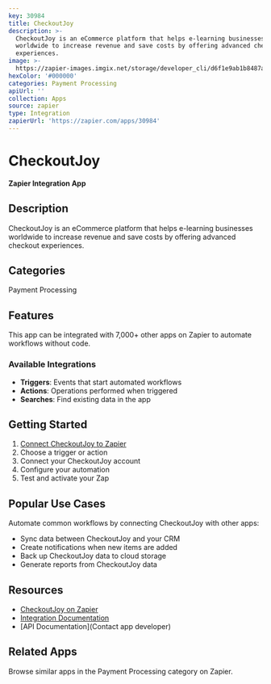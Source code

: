 ```yaml
---
key: 30984
title: CheckoutJoy
description: >-
  CheckoutJoy is an eCommerce platform that helps e-learning businesses
  worldwide to increase revenue and save costs by offering advanced checkout
  experiences.
image: >-
  https://zapier-images.imgix.net/storage/developer_cli/d6f1e9ab1b8487ab39c87ad33d6818bb.png?auto=format%2Ccompress&ixlib=python-3.0.0&q=50
hexColor: '#000000'
categories: Payment Processing
apiUrl: ''
collection: Apps
source: zapier
type: Integration
zapierUrl: 'https://zapier.com/apps/30984'
---
```

# CheckoutJoy

**Zapier Integration App**

## Description

CheckoutJoy is an eCommerce platform that helps e-learning businesses worldwide to increase revenue and save costs by offering advanced checkout experiences.

## Categories

Payment Processing

## Features

This app can be integrated with 7,000+ other apps on Zapier to automate workflows without code.

### Available Integrations

- **Triggers**: Events that start automated workflows
- **Actions**: Operations performed when triggered
- **Searches**: Find existing data in the app

## Getting Started

1. [Connect CheckoutJoy to Zapier](https://zapier.com/apps/30984)
2. Choose a trigger or action
3. Connect your CheckoutJoy account
4. Configure your automation
5. Test and activate your Zap

## Popular Use Cases

Automate common workflows by connecting CheckoutJoy with other apps:

- Sync data between CheckoutJoy and your CRM
- Create notifications when new items are added
- Back up CheckoutJoy data to cloud storage
- Generate reports from CheckoutJoy data

## Resources

- [CheckoutJoy on Zapier](https://zapier.com/apps/30984)
- [Integration Documentation](https://zapier.com/apps/30984/integrations)
- [API Documentation](Contact app developer)

## Related Apps

Browse similar apps in the Payment Processing category on Zapier.
